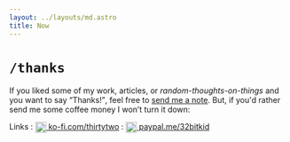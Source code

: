 ```yaml
---
layout: ../layouts/md.astro
title: Now
---
```



# `/thanks`

If you liked some of my work, articles, or _random-thoughts-on-things_ and you want to say <q>Thanks!</q>, feel free to [send me a note](/contact). But, if you'd rather send me some coffee money I won&rsquo;t turn it down:

Links
: [<Image style="vertical-align: text-top;" src={kofiIcon} alt="PalPal" width="20" /> ko-fi.com/thirtytwo](https://ko-fi.com/thirtytwo)
: [<Image style="vertical-align: text-top;" src={payPalIcon} alt="PalPal" width="20" /> paypal.me/32bitkid](https://paypal.me/32bitkid)

